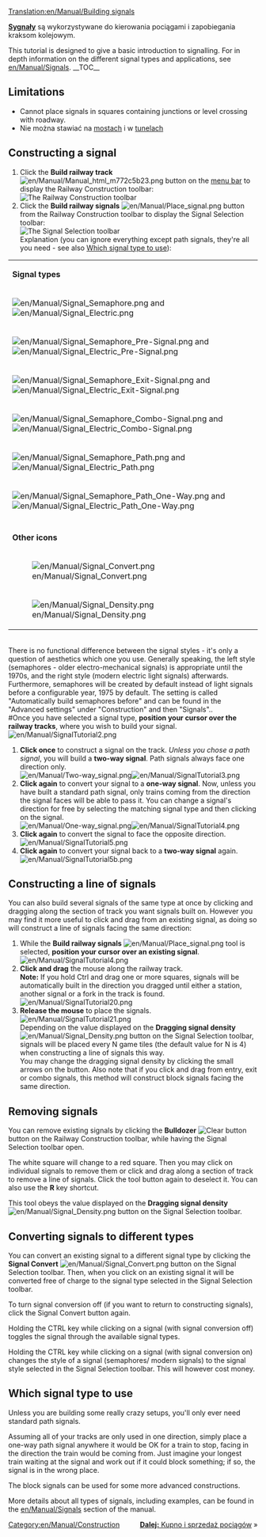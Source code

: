 [[Translation:en/Manual/Building signals]]
{{pl/Manual/Tutorial/Tutorial}}

{{pl/Tłumaczenie|oryg. = en/Manual/Building signals
|Postępy =3
}}

'''[[pl/Manual/Sygnalizacja|Sygnały]]''' są wykorzystywane do kierowania pociągami i zapobiegania kraksom kolejowym.

This tutorial is designed to give a basic introduction to signalling. For in depth information on the different signal types and applications, see [[en/Manual/Signals]].
__TOC__
== Limitations ==
* Cannot place signals in squares containing junctions or level crossing with roadway.
* Nie można stawiać na [[pl/Most|mostach]] i w  [[pl/Tunel|tunelach]]

== Constructing a signal ==
#Click the '''Build railway track''' [[File:en/Manual/Manual html m772c5b23.png]] button on the [[en/Manual/Game interface#the-menu-bar|menu bar]] to display the Railway Construction toolbar:<br/>[[File:en/Manual/Railroad Construction.png|none|frame|The Railway Construction toolbar]]
#Click the '''Build railway signals''' [[File:en/Manual/Place signal.png]] button from the Railway Construction toolbar to display the Signal Selection toolbar:<br/>[[File:en/Manual/Signal Selection.png|none|frame|The Signal Selection toolbar]]<br/>Explanation (you can ignore everything except path signals, they're all you need - see also [[en/Manual/Building signals#which-signal-type-to-use|Which signal type to use]]):
{|
|-
|colspan=2|'''Signal types'''
|-
|[[File:en/Manual/Signal Semaphore.png]] and [[File:en/Manual/Signal Electric.png]]||[[en/Manual/Signals#block-signals|Block signal]]
|-
|[[File:en/Manual/Signal Semaphore Pre-Signal.png]] and [[File:en/Manual/Signal Electric Pre-Signal.png]]||[[en/Manual/Signals#entry-pre-signals|Entry pre-signal]]
|-
|[[File:en/Manual/Signal Semaphore Exit-Signal.png]] and [[File:en/Manual/Signal Electric Exit-Signal.png]]||[[en/Manual/Signals#exit-signals|Exit-signal]]
|-
|[[File:en/Manual/Signal Semaphore Combo-Signal.png]] and [[File:en/Manual/Signal Electric Combo-Signal.png]]||[[en/Manual/Signals#combo-signals|Combo-signal]]
|-
|[[File:en/Manual/Signal Semaphore Path.png]] and [[File:en/Manual/Signal Electric Path.png]]||[[en/Manual/Signals#path-signals|Standard path signal]] (can be passed in the reverse direction, and is ignored in that case)
|-
|[[File:en/Manual/Signal Semaphore Path One-Way.png]] and [[File:en/Manual/Signal Electric Path One-Way.png]]||[[en/Manual/Signals#path-signals|One-way path signal]] (can not be passed in the reverse direction)
|-
|-
|colspan=2|'''Other icons'''
|-
|[[File:en/Manual/Signal Convert.png]]|| Signal conversion tool - converts the signal type on the ''track'' to the one selected in the ''gui''. See [[en/Manual/Building signals#converting-signals-to-different-types|Building signals]]
|-
|[[File:en/Manual/Signal Density.png]]|| Signal density tool - sets how closely the signals are placed when auto build of signals are used. See [[en/Manual/Building signals#constructing-a-line-of-signals|Building signals]]
|}<br/>There is no functional difference between the signal styles - it's only a question of aesthetics which one you use. Generally speaking, the left style (semaphores - older electro-mechanical signals) is appropriate until the 1970s, and the right style (modern electric light signals) afterwards.<br/>Furthermore, semaphores will be created by default instead of light signals before a configurable year, 1975 by default. The setting is called "Automatically build semaphores before" and can be found in the "Advanced settings" under "Construction" and then "Signals"..<br/>
#Once you have selected a signal type, '''position your cursor over the railway tracks''', where you wish to build your signal.<br/>[[File:en/Manual/SignalTutorial2.png|none|frame]]
#'''Click once''' to construct a signal on the track. ''Unless you chose a path signal'', you will build a '''two-way signal'''. Path signals always face one direction only.<br/>[[File:en/Manual/Two-way signal.png|frame|left]][[File:en/Manual/SignalTutorial3.png|none|frame]]
#'''Click again''' to convert your signal to a '''one-way signal'''. Now, unless you have built a standard path signal, only trains coming from the direction the signal faces will be able to pass it. You can change a signal's direction for free by selecting the matching signal type and then clicking on the signal.<br/>[[File:en/Manual/One-way signal.png|frame|left]][[File:en/Manual/SignalTutorial4.png|none|frame]]
#'''Click again''' to convert the signal to face the opposite direction.<br/>[[File:en/Manual/SignalTutorial5.png|none|frame]]
#'''Click again''' to convert your signal back to a '''two-way signal''' again.<br/>[[File:en/Manual/SignalTutorial5b.png|none|frame]]

== Constructing a line of signals ==
You can also build several signals of the same type at once by clicking and dragging along the section of track you want signals built on. However you may find it more useful to click and drag from an existing signal, as doing so will construct a line of signals facing the same direction:
#While the '''Build railway signals''' [[File:en/Manual/Place signal.png]] tool is selected, '''position your cursor over an existing signal'''.<br/>[[File:en/Manual/SignalTutorial4.png|none|frame]]
#'''Click and drag''' the mouse along the railway track.<br/><b>Note:</b> If you hold Ctrl and drag one or more squares, signals will be automatically built in the direction you dragged until either a station, another signal or a fork in the track is found.<br/>[[File:en/Manual/SignalTutorial20.png|none|frame]]
#'''Release the mouse''' to place the signals.<br/>[[File:en/Manual/SignalTutorial21.png|none|frame]]<br/>Depending on the value displayed on the '''Dragging signal density''' [[File:en/Manual/Signal Density.png]] button on the Signal Selection toolbar, signals will be placed every N game tiles (the default value for N is 4) when constructing a line of signals this way.<br/>You may change the dragging signal density by clicking the small arrows on the button. Also note that if you click and drag from entry, exit or combo signals, this method will construct block signals facing the same direction.

== Removing signals ==
You can remove existing signals by clicking the '''Bulldozer''' [[File:en/Manual/Toggle clear active.png|Clear button]] button on the Railway Construction toolbar, while having the Signal Selection toolbar open.

The white square will change to a red square. Then you may click on individual signals to remove them or click and drag along a section of track to remove a line of signals. Click the tool button again to deselect it. You can also use the '''R''' key shortcut.

This tool obeys the value displayed on the '''Dragging signal density'''[[File:en/Manual/Signal Density.png]] button on the Signal Selection toolbar.

== Converting signals to different types ==
You can convert an existing signal to a different signal type by clicking the '''Signal Convert''' [[File:en/Manual/Signal Convert.png]] button on the Signal Selection toolbar. Then, when you click on an existing signal it will be converted free of charge to the signal type selected in the Signal Selection toolbar.

To turn signal conversion off (if you want to return to constructing signals), click the Signal Convert button again.

Holding the CTRL key while clicking on a signal (with signal conversion off) toggles the signal through the available signal types.

Holding the CTRL key while clicking on a signal (with signal conversion on) changes the style of a signal (semaphores/ modern signals) to the signal style selected in the Signal Selection toolbar. This will however cost money.

== Which signal type to use ==
Unless you are building some really crazy setups, you'll only ever need standard path signals.

Assuming all of your tracks are only used in one direction, simply place a one-way path signal anywhere it would be OK for a train to stop, facing in the direction the train would be coming from. Just imagine your longest train waiting at the signal and work out if it could block something; if so, the signal is in the wrong place.

The block signals can be used for some more advanced constructions.

More details about all types of signals, including examples, can be found in the [[en/Manual/Signals]] section of the manual.

<span style="float: right">[[pl/Kupno pociągów|'''Dalej:''' Kupno i sprzedaż pociągów]] &raquo;</span>

[[Category:en/Manual/Construction]]